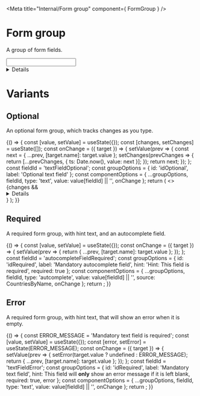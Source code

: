 
<Meta title="Internal/Form group" component={ FormGroup } />

# Form group

<p><Tag text="Internal" /></p>

A group of form fields.

<Canvas>
  <Story name="Default">
    <FormGroup id="formGroup" label="Basic form group">
      <input type="text" className="govuk-input" />
    </FormGroup>
  </Story>
</Canvas>

<Details summary="Properties" className="no-indent">
  <Props of={ FormGroup } />
</Details>

# Variants
## Optional

An optional form group, which tracks changes as you type.

<Canvas>
  <Story name="Optional">
    {() => {
      const [value, setValue] = useState({});
      const [changes, setChanges] = useState([]);
      const onChange = ({ target }) => {
        setValue(prev => {
          const next = { ...prev, [target.name]: target.value };
          setChanges(prevChanges => {
            return [...prevChanges, { ts: Date.now(), value: next }];
          });
          return next;
        });
      };
      const fieldId = 'textFieldOptional';
      const groupOptions = {
        id: 'idOptional',
        label: 'Optional text field'
      };
      const componentOptions = {
        ...groupOptions,
        fieldId,
        type: 'text',
        value: value[fieldId] || '',
        onChange
      };
      return (
        <>
          <FormGroup {...groupOptions}>
            <TextInput {...componentOptions} />
          </FormGroup>
          {changes && 
            <Details summary="Change series" className="no-indent">
              <ol>
                {changes && changes.map(change => (
                  <li key={change.ts}>{JSON.stringify(change.value)}</li>
                ))}
              </ol>
            </Details>
          }
        </>
      );
    }}
  </Story>
</Canvas>

## Required

A required form group, with hint text, and an autocomplete field.

<Canvas>
  <Story name="Required">
    {() => {
      const [value, setValue] = useState({});
      const onChange = ({ target }) => {
        setValue(prev => {
          return { ...prev, [target.name]: target.value };
        });
      };
      const fieldId = 'autocompleteFieldRequired';
      const groupOptions = {
        id: 'idRequired',
        label: 'Mandatory autocomplete field',
        hint: 'Hint: This field is required',
        required: true
      };
      const componentOptions = {
        ...groupOptions,
        fieldId,
        type: 'autcomplete',
        value: value[fieldId] || '',
        source: CountriesByName,
        onChange
      };
      return <FormGroup {...groupOptions}>
        <Autocomplete {...componentOptions} displayMenu="inline" />
      </FormGroup>;
    }}
  </Story>
</Canvas>

## Error

A required form group, with hint text, that will show an error when it is empty.

<Canvas>
  <Story name="Error">
    {() => {
      const ERROR_MESSAGE = 'Mandatory text field is required';
      const [value, setValue] = useState({});
      const [error, setError] = useState(ERROR_MESSAGE);
      const onChange = ({ target }) => {
        setValue(prev => {
          setError(target.value ? undefined : ERROR_MESSAGE);
          return { ...prev, [target.name]: target.value };
        });
      };
      const fieldId = 'textFieldError';
      const groupOptions = {
        id: 'idRequired',
        label: 'Mandatory text field',
        hint: <span>This field will <strong>only</strong> show an error message if it is left blank</span>,
        required: true,
        error
      };
      const componentOptions = {
        ...groupOptions,
        fieldId,
        type: 'text',
        value: value[fieldId] || '',
        onChange
      };
      return <FormGroup {...groupOptions}>
        <TextInput {...componentOptions} />
      </FormGroup>;
    }}
  </Story>
</Canvas>
